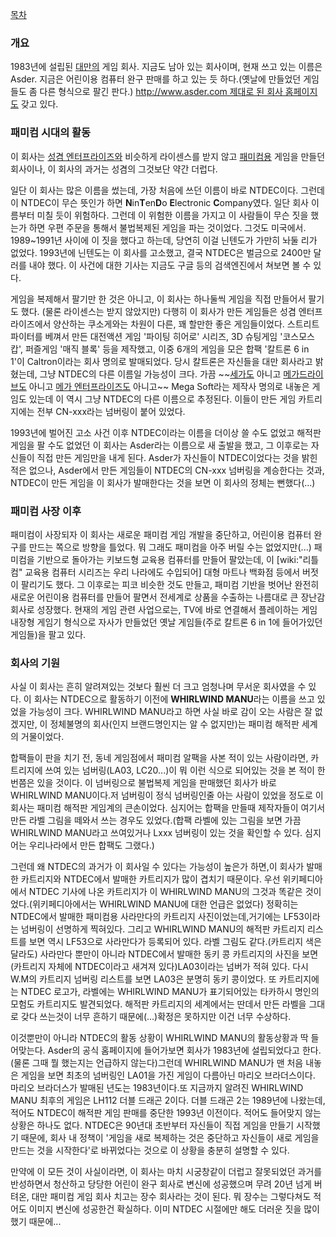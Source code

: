 [[목차]]
=== 개요 ===
1983년에 설립된 [[대만]]의 게임 회사. 지금도 남아 있는 회사이며, 현재 쓰고 있는 이름은 Asder. 지금은 어린이용 컴퓨터 완구 판매를 하고 있는 듯 하다.(옛날에 만들었던 게임들도 좀 다른 형식으로 팔긴 판다.) [[http://www.asder.com 제대로 된 회사 홈페이지]]도 갖고 있다.


=== 패미컴 시대의 활동 ===
이 회사는 [[성겸 엔터프라이즈]]와 비슷하게 라이센스를 받지 않고 [[패미컴]]용 게임을 만들던 회사이나, 이 회사의 과거는 성겸의 그것보단 약간 더럽다.


일단 이 회사는 많은 이름을 썼는데, 가장 처음에 쓰던 이름이 바로 NTDEC이다. 그런데 이 NTDEC이 무슨 뜻인가 하면 '''N'''in'''T'''en'''D'''o '''E'''lectronic '''C'''ompany였다. 일단 회사 이름부터 미칠 듯이 위험하다. 그런데 이 위험한 이름을 가지고 이 사람들이 무슨 짓을 했는가 하면 우편 주문을 통해서 불법복제된 게임을 파는 것이었다. 그것도 미국에서. 1989~1991년 사이에 이 짓을 했다고 하는데, 당연히 이걸 닌텐도가 가만히 놔둘 리가 없었다. 1993년에 닌텐도는 이 회사를 고소했고, 결국 NTDEC은 벌금으로 2400만 달러를 내야 했다. 이 사건에 대한 기사는 지금도 구글 등의 검색엔진에서 쳐보면 볼 수 있다.


게임을 복제해서 팔기만 한 것은 아니고, 이 회사는 하나둘씩 게임을 직접 만들어서 팔기도 했다. (물론 라이센스는 받지 않았지만) 다행히 이 회사가 만든 게임들은 성겸 엔터프라이즈에서 양산하는 쿠소게와는 차원이 다른, 꽤 할만한 좋은 게임들이었다. 스트리트 파이터를 베껴서 만든 대전액션 게임 '파이팅 히어로' 시리즈, 3D 슈팅게임 '코스모스 캅', 퍼즐게임 '매직 블록' 등을 제작했고, 이중 6개의 게임을 모은 합팩 '칼트론 6 in 1'이 Caltron이라는 회사 명의로 발매되었다. 당시 칼트론은 자신들을 대만 회사라고 밝혔는데, 그냥 NTDEC의 다른 이름일 가능성이 크다. 가끔 ~~[[세가]]도 아니고 [[메가드라이브]]도 아니고 [[메가 엔터프라이즈]]도 아니고~~ Mega Soft라는  제작사 명의로 내놓은 게임도 있는데 이 역시 그냥 NTDEC의 다른 이름으로 추정된다. 이들이 만든 게임 카트리지에는 전부 CN-xxx라는 넘버링이 붙어 있었다.


1993년에 벌어진 고소 사건 이후 NTDEC이라는 이름을 더이상 쓸 수도 없었고 해적판 게임을 팔 수도 없었던 이 회사는 Asder라는 이름으로 새 출발을 했고, 그 이후로는 자신들이 직접 만든 게임만을 내게 된다. Asder가 자신들이 NTDEC이었다는 것을 밝힌 적은 없으나, Asder에서 만든 게임들이 NTDEC의 CN-xxx 넘버링을 계승한다는 것과, NTDEC이 만든 게임을 이 회사가 발매한다는 것을 보면 이 회사의 정체는 뻔했다(...)

=== 패미컴 사장 이후 ===
패미컴이 사장되자 이 회사는 새로운 패미컴 게임 개발을 중단하고, 어린이용 컴퓨터 완구를 만드는 쪽으로 방향을 틀었다. 뭐 그래도 패미컴을 아주 버릴 수는 없었지만(...) 패미컴을 기반으로 돌아가는 키보드형 교육용 컴퓨터를 만들어 팔았는데, 이 [wiki:"리틀컴" 교육용 컴퓨터 시리즈는 우리 나라에도 수입되어] 대형 마트나 백화점 등에서 버젓이 팔리기도 했다. 그 이후로는 피코 비슷한 것도 만들고, 패미컴 기반을 벗어난 완전히 새로운 어린이용 컴퓨터를 만들어 팔면서 전세계로 상품을 수출하는 나름대로 큰 장난감 회사로 성장했다. 현재의 게임 관련 사업으로는, TV에 바로 연결해서 플레이하는 게임 내장형 게임기 형식으로 자사가 만들었던 옛날 게임들(주로 칼트론 6 in 1에 들어가있던 게임들)을 팔고 있다.


=== 회사의 기원 ===
사실 이 회사는 흔히 알려져있는 것보다 훨씬 더 크고 엄청나며 무서운 회사였을 수 있다. 이 회사는 NTDEC으로 활동하기 이전에 '''WHIRLWIND MANU'''라는 이름을 쓰고 있었을 가능성이 크다. WHIRLWIND MANU라고 하면 사실 바로 감이 오는 사람은 잘 없겠지만, 이 정체불명의 회사(인지 브랜드명인지는 알 수 없지만)는 패미컴 해적판 세계의 거물이었다.

합팩들이 판을 치기 전, 동네 게임점에서 패미컴 알팩을 사본 적이 있는 사람이라면, 카트리지에 쓰여 있는 넘버링(LA03, LC20...)이 뭐 이런 식으로 되어있는 것을 본 적이 한번쯤은 있을 것이다. 이 넘버링으로 불법복제 게임을 판매했던 회사가 바로 WHIRLWIND MANU이다.저 넘버링이 정식 넘버링인줄 아는 사람이 있었을 정도로 이 회사는 패미컴 해적판 게임계의 큰손이었다. 심지어는 합팩을 만들때 제작자들이 여기서 만든 라벨 그림을 떼와서 쓰는 경우도 있었다.(합팩 라벨에 있는 그림을 보면 가끔 WHIRLWIND MANU라고 쓰여있거나 Lxxx 넘버링이 있는 것을 확인할 수 있다. 심지어는 우리나라에서 만든 합팩도 그랬다.)

그런데 왜 NTDEC의 과거가 이 회사일 수 있다는 가능성이 높은가 하면,이 회사가 발매한 카트리지와 NTDEC에서 발매한 카트리지가 많이 겹치기 때문이다. 우선 위키페디아에서 NTDEC 기사에 나온 카트리지가 이 WHIRLWIND MANU의 그것과 똑같은 것이었다.(위키페디아에서는 WHIRLWIND MANU에 대한 언급은 없었다) 정확히는 NTDEC에서 발매한 패미컴용 사라만다의 카트리지 사진이었는데,거기에는 LF53이라는 넘버링이 선명하게 찍혀있다. 그리고 WHIRLWIND MANU의 해적판 카트리지 리스트를 보면 역시 LF53으로 사라만다가 등록되어 있다. 라벨 그림도 같다.(카트리지 색은 달라도) 사라만다 뿐만이 아니라 NTDEC에서 발매한 동키 콩 카트리지의 사진을 보면(카트리지 자체에 NTDEC이라고 새겨져 있다)LA03이라는 넘버가 적혀 있다. 다시 W.M의 카트리지 넘버링 리스트를 보면 LA03은 분명히 동키 콩이었다. 또 카트리지에는 NTDEC 로고가, 라벨에는 WHIRLWIND MANU가 표기되어있는 타카하시 명인의 모험도 카트리지도 발견되었다. 해적판 카트리지의 세계에서는 딴데서 만든 라벨을 그대로 갖다 쓰는것이 너무 흔하기 때문에(...)확정은 못하지만 이건 너무 수상하다.


이것뿐만이 아니라 NTDEC의 활동 상황이 WHIRLWIND MANU의 활동상황과 딱 들어맞는다. Asder의 공식 홈페이지에 들어가보면 회사가 1983년에 설립되었다고 한다.(물론 그때 뭘 했는지는 언급하지 않는다)그런데 WHIRLWIND MANU가 맨 처음 내놓은 게임을 보면 최초의 넘버링인 LA01을 가진 게임이 다름아닌 마리오 브라더스이다. 마리오 브라더스가 발매된 년도는 1983년이다.또 지금까지 알려진 WHIRLWIND MANU 최후의 게임은 LH112 더블 드래곤 2이다. 더블 드래곤 2는 1989년에 나왔는데, 적어도 NTDEC이 해적판 게임 판매를 중단한 1993년 이전이다. 적어도 들어맞지 않는 상황은 하나도 없다. NTDEC은 90년대 초반부터 자신들이 직접 게임을 만들기 시작했기 때문에, 회사 내 정책이 '게임을 새로 복제하는 것은 중단하고 자신들이 새로 게임을 만드는 것을 시작한다'로 바뀌었다는 것으로 이 상황을 충분히 설명할 수 있다.


만약에 이 모든 것이 사실이라면, 이 회사는 마치 시궁창같이 더럽고 잘못되었던 과거를 반성하면서 청산하고 당당한 어린이 완구 회사로 변신에 성공했으며 무려 20년 넘게 버텨온, 대만 패미컴 게임 회사 치고는 장수 회사라는 것이 된다. 뭐 장수는 그렇다쳐도 적어도 이미지 변신에 성공한건 확실하다. 이미 NTDEC 시절에만 해도 더러운 짓을 많이 했기 때문에...
